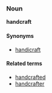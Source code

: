 ===Noun===
'''handcraft'''

====Synonyms====
*[[handicraft]]

====Related terms====
*[[handcrafted]]
*[[handcrafter]]
